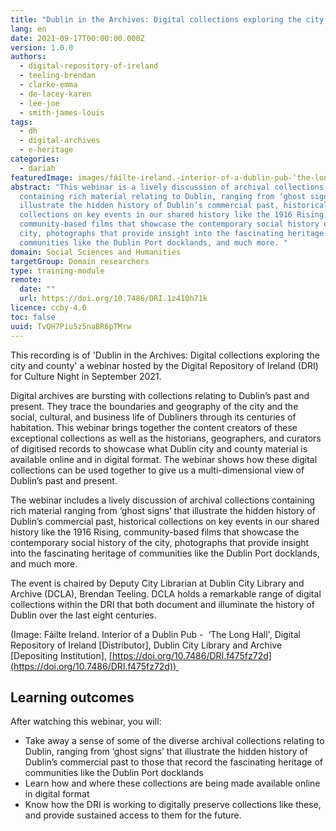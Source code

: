 ```yaml
---
title: "Dublin in the Archives: Digital collections exploring the city and county"
lang: en
date: 2021-09-17T00:00:00.000Z
version: 1.0.0
authors:
  - digital-repository-of-ireland
  - teeling-brendan
  - clarke-emma
  - de-lacey-karen
  - lee-joe
  - smith-james-louis
tags:
  - dh
  - digital-archives
  - e-heritage
categories:
  - dariah
featuredImage: images/fáilte-ireland.-interior-of-a-dublin-pub-‘the-long-hall-digital-repository-of-ireland-distributor-dublin-city-library-and-archive-depositing-institution-800.jpeg
abstract: "This webinar is a lively discussion of archival collections
  containing rich material relating to Dublin, ranging from ‘ghost signs’ that
  illustrate the hidden history of Dublin’s commercial past, historical
  collections on key events in our shared history like the 1916 Rising,
  community-based films that showcase the contemporary social history of the
  city, photographs that provide insight into the fascinating heritage of
  communities like the Dublin Port docklands, and much more. "
domain: Social Sciences and Humanities
targetGroup: Domain researchers
type: training-module
remote:
  date: ""
  url: https://doi.org/10.7486/DRI.1z410h71k
licence: ccby-4.0
toc: false
uuid: TvQH7Piu5z5naBR6pTMrw
---
```

This recording is of 'Dublin in the Archives: Digital collections exploring the city and county' a webinar hosted by the Digital Repository of Ireland (DRI) for Culture Night in September 2021.

Digital archives are bursting with collections relating to Dublin’s past and present. They trace the boundaries and geography of the city and the social, cultural, and business life of Dubliners through its centuries of habitation. This webinar brings together the content creators of these exceptional collections as well as the historians, geographers, and curators of digitised records to showcase what Dublin city and county material is available online and in digital format. The webinar shows how these digital collections can be used together to give us a multi-dimensional view of Dublin’s past and present.  

The webinar includes a lively discussion of archival collections containing rich material ranging from ‘ghost signs’ that illustrate the hidden history of Dublin’s commercial past, historical collections on key events in our shared history like the 1916 Rising, community-based films that showcase the contemporary social history of the city, photographs that provide insight into the fascinating heritage of communities like the Dublin Port docklands, and much more. 

The event is chaired by Deputy City Librarian at Dublin City Library and Archive (DCLA), Brendan Teeling. DCLA holds a remarkable range of digital collections within the DRI that both document and illuminate the history of Dublin over the last eight centuries.

(Image: Fáilte Ireland. Interior of a Dublin Pub -  ‘The Long Hall', Digital Repository of Ireland \[Distributor], Dublin City Library and Archive \[Depositing Institution], [https://doi.org/10.7486/DRI.f475fz72d](https://doi.org/10.7486/DRI.f475fz72d)) 

## Learning outcomes

After watching this webinar, you will:

- Take away a sense of some of the diverse archival collections relating to Dublin, ranging from ‘ghost signs’ that illustrate the hidden history of Dublin’s commercial past to those that record the fascinating heritage of communities like the Dublin Port docklands
- Learn how and where these collections are being made available online in digital format
- Know how the DRI is working to digitally preserve collections like these, and provide sustained access to them for the future.